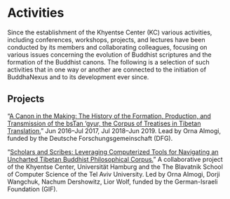 
# Activities

Since the establishment of the Khyentse Center (KC) various activities, including conferences, workshops, projects, and lectures have been conducted by its members and collaborating colleagues, focusing on various issues concerning the evolution of Buddhist scriptures and the formation of the Buddhist canons. The following is a selection of such activities that in one way or another are connected to the initiation of BuddhaNexus and to its development ever since.

## Projects

<Event yearWidth={projectWidth} year="2016–2019">“[A Canon in the Making: The History of the Formation, Production, and Transmission of the bsTan ’gyur, the Corpus of Treatises in Tibetan Translation.](https://www.kc-tbts.uni-hamburg.de/research/projects.html)” Jun 2016–Jul 2017, Jul 2018–Jun 2019. Lead by Orna Almogi, funded by the Deutsche Forschungsgemeinschaft (DFG).</Event>

<Event yearWidth={projectWidth} year="2015–2017">“[Scholars and Scribes: Leveraging Computerized Tools for Navigating an Uncharted Tibetan Buddhist Philosophical Corpus.](https://www.kc-tbts.uni-hamburg.de/research/projects.html)” A collaborative project of the Khyentse Center, Universität Hamburg and the The Blavatnik School of Computer Science of the Tel Aviv University. Led by Orna Almogi, Dorji Wangchuk, Nachum Dershowitz, Lior Wolf, funded by the German-Israeli Foundation (GIF).</Event>

